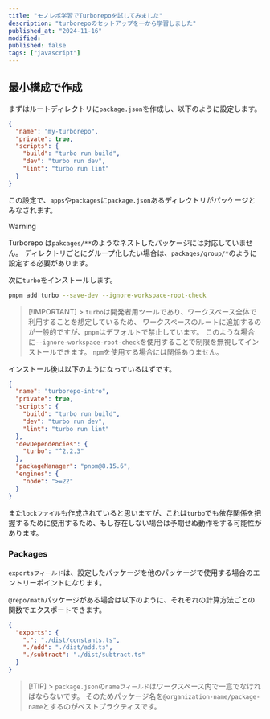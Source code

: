 ```yaml
---
title: "モノレポ学習でTurborepoを試してみました"
description: "turborepoのセットアップを一から学習しました"
published_at: "2024-11-16"
modified:
published: false
tags: ["javascript"]
---
```


## 最小構成で作成

まずはルートディレクトリに`package.json`を作成し、以下のように設定します。

```json title="package.json"
{
  "name": "my-turborepo",
  "private": true,
  "scripts": {
    "build": "turbo run build",
    "dev": "turbo run dev",
    "lint": "turbo run lint"
  }
}
```

この設定で、`apps`や`packages`に`package.json`あるディレクトリがパッケージとみなされます。

> [!WARNING]
> Turborepo は`pakcages/**`のようなネストしたパッケージには対応していません。
> ディレクトリごとにグループ化したい場合は、`packages/group/*`のように設定する必要があります。

次に`turbo`をインストールします。

```bash
pnpm add turbo --save-dev --ignore-workspace-root-check
```

> [!IMPORTANT] > `turbo`は開発者用ツールであり、ワークスペース全体で利用することを想定しているため、
> ワークスペースのルートに追加するのが一般的ですが、`pnpm`はデフォルトで禁止しています。
> このような場合に`--ignore-workspace-root-check`を使用することで制限を無視してインストールできます。
> `npm`を使用する場合には関係ありません。

インストール後は以下のようになっているはずです。

```json title="package.json"
{
  "name": "turborepo-intro",
  "private": true,
  "scripts": {
    "build": "turbo run build",
    "dev": "turbo run dev",
    "lint": "turbo run lint"
  },
  "devDependencies": {
    "turbo": "^2.2.3"
  },
  "packageManager": "pnpm@8.15.6",
  "engines": {
    "node": ">=22"
  }
}
```

また`lockファイル`も作成されていると思いますが、これは`turbo`でも依存関係を把握するために使用するため、もし存在しない場合は予期せぬ動作をする可能性があります。

### Packages

`exportsフィールド`は、設定したパッケージを他のパッケージで使用する場合のエントリーポイントになります。

`@repo/math`パッケージがある場合は以下のように、それぞれの計算方法ごとの関数でエクスポートできます。

```json title="./packages/math/package.json"
{
  "exports": {
    ".": "./dist/constants.ts",
    "./add": "./dist/add.ts",
    "./subtract": "./dist/subtract.ts"
  }
}
```

> [!TIP] > `package.json`の`nameフィールド`はワークスペース内で一意でなければならないです。
> そのためパッケージ名を`@organization-name/package-name`とするのがベストプラクティスです。
